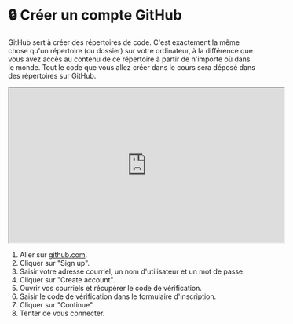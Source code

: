 # 🔒 Créer un compte GitHub

GitHub sert à créer des répertoires de code. C'est exactement la même chose qu'un répertoire (ou dossier) sur votre ordinateur, à la différence que vous avez accès au contenu de ce répertoire à partir de n'importe où dans le monde.
Tout le code que vous allez créer dans le cours sera déposé dans des répertoires sur GitHub.

<iframe 
  width="560" 
  height="315" 
  src="https://www.youtube.com/embed/ZH6tPWNRWek?si=vtE7yrmMfyf__1Fa" 
  allow="accelerometer; autoplay; clipboard-write; encrypted-media; gyroscope; picture-in-picture" 
  allowFullScreen
></iframe>


1. Aller sur [github.com](https://github.com).
2. Cliquer sur "Sign up".
3. Saisir votre adresse courriel, un nom d'utilisateur et un mot de passe.
4. Cliquer sur "Create account".
5. Ouvrir vos courriels et récupérer le code de vérification.
6. Saisir le code de vérification dans le formulaire d'inscription.
7. Cliquer sur "Continue".
8. Tenter de vous connecter.